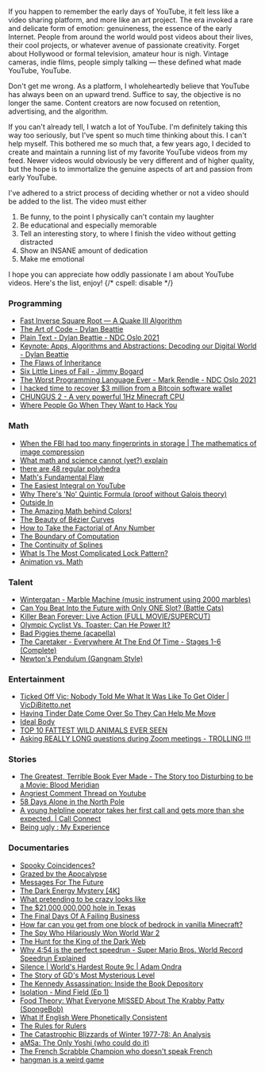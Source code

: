 If you happen to remember the early days of YouTube, it felt less like a video sharing platform, and more like an art project. The era invoked a rare and delicate form of emotion: genuineness, the essence of the early Internet. People from around the world would post videos about their lives, their cool projects, or whatever avenue of passionate creativity. Forget about Hollywood or formal television, amateur hour is nigh. Vintage cameras, indie films, people simply talking — these defined what made YouTube, YouTube.

Don't get me wrong. As a platform, I wholeheartedly believe that YouTube has always been on an upward trend. Suffice to say, the objective is no longer the same. Content creators are now focused on retention, advertising, and the algorithm.

If you can't already tell, I watch a lot of YouTube. I'm definitely taking this way too seriously, but I've spent so much time thinking about this. I can't help myself. This bothered me so much that, a few years ago, I decided to create and maintain a running list of my favorite YouTube videos from my feed. Newer videos would obviously be very different and of higher quality, but the hope is to immortalize the genuine aspects of art and passion from early YouTube.

I've adhered to a strict process of deciding whether or not a video should be added to the list. The video must either
1. Be funny, to the point I physically can't contain my laughter
1. Be educational and especially memorable
1. Tell an interesting story, to where I finish the video without getting distracted
1. Show an INSANE amount of dedication
1. Make me emotional

I hope you can appreciate how oddly passionate I am about YouTube videos. Here's the list, enjoy!
{/* cspell: disable */}

### Programming
- [Fast Inverse Square Root — A Quake III Algorithm](https://youtu.be/p8u_k2LIZyo)
- [The Art of Code - Dylan Beattie](https://youtu.be/6avJHaC3C2U)
- [Plain Text - Dylan Beattie - NDC Oslo 2021](https://youtu.be/_mZBa3sqTrI)
- [Keynote: Apps, Algorithms and Abstractions: Decoding our Digital World - Dylan Beattie](https://youtu.be/TPS-eFmdepw)
- [The Flaws of Inheritance](https://youtu.be/hxGOiiR9ZKg)
- [Six Little Lines of Fail - Jimmy Bogard](https://youtu.be/VvUdvte1V3s)
- [The Worst Programming Language Ever - Mark Rendle - NDC Oslo 2021](https://youtu.be/vcFBwt1nu2U)
- [I hacked time to recover $3 million from a Bitcoin software wallet](https://youtu.be/o5IySpAkThg)
- [CHUNGUS 2 - A very powerful 1Hz Minecraft CPU](https://youtu.be/FDiapbD0Xfg)
- [Where People Go When They Want to Hack You](https://youtu.be/TLPHmHPaCiQ)

### Math
- [When the FBI had too many fingerprints in storage | The mathematics of image compression](https://youtu.be/fRjFwTbJfes)
- [What math and science cannot (yet?) explain](https://youtu.be/phZ4KJbPShU)
- [there are 48 regular polyhedra](https://youtu.be/_hjRvZYkAgA)
- [Math's Fundamental Flaw](https://youtu.be/HeQX2HjkcNo)
- [The Easiest Integral on YouTube](https://youtu.be/NO693oP7nHQ)
- [Why There's 'No' Quintic Formula (proof without Galois theory)](https://youtu.be/BSHv9Elk1MU)
- [Outside In](https://youtu.be/wO61D9x6lNY)
- [The Amazing Math behind Colors!](https://youtu.be/gnUYoQ1pwes)
- [The Beauty of Bézier Curves](https://youtu.be/aVwxzDHniEw)
- [How to Take the Factorial of Any Number](https://youtu.be/v_HeaeUUOnc)
- [The Boundary of Computation](https://youtu.be/kmAc1nDizu0)
- [The Continuity of Splines](https://youtu.be/jvPPXbo87ds)
- [What Is The Most Complicated Lock Pattern?](https://youtu.be/PKjbBQ0PBCQ)
- [Animation vs. Math](https://youtu.be/B1J6Ou4q8vE)

### Talent
- [Wintergatan - Marble Machine (music instrument using 2000 marbles)](https://youtu.be/IvUU8joBb1Q)
- [Can You Beat Into the Future with Only ONE Slot? (Battle Cats)](https://youtu.be/jpsP0N3FomY)
- [Killer Bean Forever: Live Action (FULL MOVIE/SUPERCUT)](https://youtu.be/QVuR9KOizDc)
- [Olympic Cyclist Vs. Toaster: Can He Power It?](https://youtu.be/S4O5voOCqAQ)
- [Bad Piggies theme (acapella)](https://youtu.be/cDkxYHYbzBw)
- [The Caretaker - Everywhere At The End Of Time - Stages 1-6 (Complete)](https://youtu.be/wJWksPWDKOc)
- [Newton's Pendulum (Gangnam Style)](https://youtu.be/YB7KUGdP7wI)

### Entertainment
- [Ticked Off Vic: Nobody Told Me What It Was Like To Get Older | VicDiBitetto.net](https://youtu.be/K1MNRwACNxQ)
- [Having Tinder Date Come Over So They Can Help Me Move](https://youtu.be/d-GdLff3wuw)
- [Ideal Body](https://youtu.be/XssezLka--I)
- [TOP 10 FATTEST WILD ANIMALS EVER SEEN](https://youtu.be/_VL7AMVMfV0)
- [Asking REALLY LONG questions during Zoom meetings - TROLLING !!!](https://youtu.be/TpFDEHfxQZ0)

### Stories
- [The Greatest, Terrible Book Ever Made - The Story too Disturbing to be a Movie: Blood Meridian](https://youtu.be/eu6STuj4njw)
- [Angriest Comment Thread on Youtube](https://youtu.be/jEEUmfW0qFQ)
- [58 Days Alone in the North Pole](https://youtu.be/GN_p9zyNI64)
- [A young helpline operator takes her first call and gets more than she expected. | Call Connect](https://youtu.be/TFLs2O0CMyM)
- [Being ugly : My Experience](https://youtu.be/1n5nOEJtrYA)

### Documentaries
- [Spooky Coincidences?](https://youtu.be/sHCHEykUxP4)
- [Grazed by the Apocalypse](https://youtu.be/2GcwAD_7tJY)
- [Messages For The Future](https://youtu.be/GDrBIKOR01c)
- [The Dark Energy Mystery [4K]](https://youtu.be/cQyoYzHxdvo)
- [What pretending to be crazy looks like](https://youtu.be/Mwt35SEeR9w)
- [The $21,000,000,000 hole in Texas](https://youtu.be/3xSUwgg1L4g)
- [The Final Days Of A Failing Business](https://youtu.be/Rz5F58E32Po)
- [How far can you get from one block of bedrock in vanilla Minecraft?](https://youtu.be/-OG4iOMGBMo&list=PLIeQUY-kvP-8-xMIg29DU-LQhY1YhdY5a&index=1)
- [The Spy Who Hilariously Won World War 2](https://youtu.be/ItyX8onyUsk)
- [The Hunt for the King of the Dark Web](https://youtu.be/gq01C2kjMiM)
- [Why 4:54 is the perfect speedrun - Super Mario Bros. World Record Speedrun Explained](https://youtu.be/U7RzoIEoSMY)
- [Silence | World's Hardest Route 9c | Adam Ondra](https://youtu.be/ZRTNHDd0gL8)
- [The Story of GD's Most Mysterious Level](https://youtu.be/W2VOlxhduII)
- [The Kennedy Assassination: Inside the Book Depository](https://youtu.be/5u7euN1HTuU)
- [Isolation - Mind Field (Ep 1)](https://youtu.be/iqKdEhx-dD4)
- [Food Theory: What Everyone MISSED About The Krabby Patty (SpongeBob)](https://youtu.be/tTJeePNgOF8)
- [What If English Were Phonetically Consistent](https://youtu.be/A8zWWp0akUU)
- [The Rules for Rulers](https://youtu.be/rStL7niR7gs)
- [The Catastrophic Blizzards of Winter 1977-78: An Analysis](https://youtu.be/8lMcWD3EHqM)
- [aMSa: The Only Yoshi (who could do it)](https://youtu.be/2WMBwFO65J4)
- [The French Scrabble Champion who doesn't speak French](https://youtu.be/T-8NrvVqbT4)
- [hangman is a weird game](https://youtu.be/le5uGqHKll8)